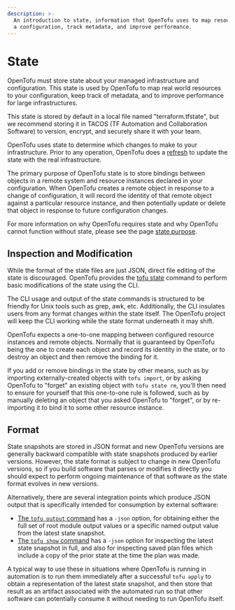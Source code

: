 ```yaml
---
description: >-
  An introduction to state, information that OpenTofu uses to map resources to
  a configuration, track metadata, and improve performance.
---
```


# State

OpenTofu must store state about your managed infrastructure and
configuration. This state is used by OpenTofu to map real world
resources to your configuration, keep track of metadata, and to improve
performance for large infrastructures.

This state is stored by default in a local file named "terraform.tfstate",
but we recommend storing it in TACOS (TF Automation and Collaboration Software)
to version, encrypt, and securely share it with your team.

OpenTofu uses state to determine which changes to make to your
infrastructure. Prior to any operation, OpenTofu does a
[refresh](../../cli/commands/refresh.mdx) to update the state with the
real infrastructure.

The primary purpose of OpenTofu state is to store bindings between objects in
a remote system and resource instances declared in your configuration.
When OpenTofu creates a remote object in response to a change of configuration,
it will record the identity of that remote object against a particular
resource instance, and then potentially update or delete that object in
response to future configuration changes.

For more information on why OpenTofu requires state and why OpenTofu cannot
function without state, please see the page [state purpose](../../language/state/purpose.mdx).

## Inspection and Modification

While the format of the state files are just JSON, direct file editing
of the state is discouraged. OpenTofu provides the
[tofu state](../../cli/commands/state/index.mdx) command to perform
basic modifications of the state using the CLI.

The CLI usage and output of the state commands is structured to be
friendly for Unix tools such as grep, awk, etc. Additionally, the CLI
insulates users from any format changes within the state itself. The OpenTofu
project will keep the CLI working while the state format underneath it may
shift.

OpenTofu expects a one-to-one mapping between configured resource instances
and remote objects. Normally that is guaranteed by OpenTofu being the one
to create each object and record its identity in the state, or to destroy
an object and then remove the binding for it.

If you add or remove bindings in the state by other means, such as by importing
externally-created objects with `tofu import`, or by asking OpenTofu to
"forget" an existing object with `tofu state rm`, you'll then need to
ensure for yourself that this one-to-one rule is followed, such as by manually
deleting an object that you asked OpenTofu to "forget", or by re-importing it
to bind it to some other resource instance.

## Format

State snapshots are stored in JSON format and new OpenTofu versions are
generally backward compatible with state snapshots produced by earlier versions.
However, the state format is subject to change in new OpenTofu versions, so
if you build software that parses or modifies it directly you should expect
to perform ongoing maintenance of that software as the state format evolves
in new versions.

Alternatively, there are several integration points which produce JSON output
that is specifically intended for consumption by external software:

* [The `tofu output` command](../../cli/commands/output.mdx)
  has a `-json` option, for obtaining either the full set of root module output
  values or a specific named output value from the latest state snapshot.
* [The `tofu show` command](../../cli/commands/show.mdx) has a `-json`
  option for inspecting the latest state snapshot in full, and also for
  inspecting saved plan files which include a copy of the prior state at the
  time the plan was made.

A typical way to use these in situations where OpenTofu is running in
automation is to run them immediately after a successful `tofu apply`
to obtain a representation of the latest state snapshot, and then store that
result as an artifact associated with the automated run so that other software
can potentially consume it without needing to run OpenTofu itself.
